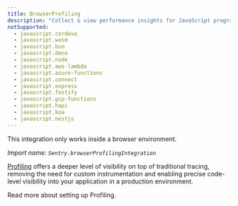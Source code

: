 ```yaml
---
title: BrowserProfiling
description: "Collect & view performance insights for JavaScript programs with Sentry’s JavaScript Profiling integration."
notSupported:
  - javascript.cordova
  - javascript.wasm
  - javascript.bun
  - javascript.deno
  - javascript.node
  - javascript.aws-lambda
  - javascript.azure-functions
  - javascript.connect
  - javascript.express
  - javascript.fastify
  - javascript.gcp-functions
  - javascript.hapi
  - javascript.koa
  - javascript.nestjs
---
```


<Alert level="info">
  This integration only works inside a browser environment.
</Alert>

_Import name: `Sentry.browserProfilingIntegration`_

[Profiling](/product/profiling/) offers a deeper level of visibility on top of traditional tracing, removing the need for custom instrumentation and enabling precise code-level visibility into your application in a production environment.

Read more about <PlatformLink to='/profiling'>setting up Profiling</PlatformLink>.
